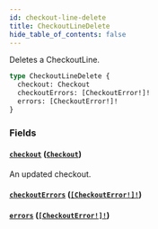 ```yaml
---
id: checkout-line-delete
title: CheckoutLineDelete
hide_table_of_contents: false
---
```


Deletes a CheckoutLine.

```graphql
type CheckoutLineDelete {
  checkout: Checkout
  checkoutErrors: [CheckoutError!]!
  errors: [CheckoutError!]!
}
```

### Fields

#### [`checkout`](#) ([`Checkout`](../../../developer/api-reference/objects/checkout))

An updated checkout.

#### [`checkoutErrors`](#) ([`[CheckoutError!]!`](../../../developer/api-reference/objects/checkout-error))

#### [`errors`](#) ([`[CheckoutError!]!`](../../../developer/api-reference/objects/checkout-error))
